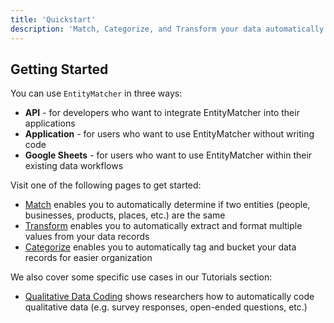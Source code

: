 ```yaml
---
title: 'Quickstart'
description: 'Match, Categorize, and Transform your data automatically'
---
```


## Getting Started

You can use `EntityMatcher` in three ways:
* **API** - for developers who want to integrate EntityMatcher into their applications
* **Application** - for users who want to use EntityMatcher without writing code
* **Google Sheets** - for users who want to use EntityMatcher within their existing data workflows

Visit one of the following pages to get started:
* [Match](/match/overview) enables you to automatically determine if two entities (people, businesses, products, places, etc.) are the same
* [Transform](/transform/overview) enables you to automatically extract and format multiple values from your data records
* [Categorize](/categorize/overview) enables you to automatically tag and bucket your data records for easier organization

We also cover some specific use cases in our Tutorials section:
* [Qualitative Data Coding](/tutorials/qualitative_data_coding) shows researchers how to automatically code qualitative data (e.g. survey responses, open-ended questions, etc.)
